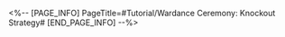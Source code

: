 <%-- [PAGE_INFO]
PageTitle=#Tutorial/Wardance Ceremony: Knockout Strategy#
[END_PAGE_INFO] --%>
{{Tutorial
|sort      = 820101
|title     = Wardance Ceremony: Knockout Strategy
|subtitle  = 
|type      = 
|about     = 
|image1    = Tutorial Wardance Ceremony Knockout Strategy 1.png{{subst:void|<!--$UPLOAD:<<SpriteOutput/TutorialPic/TutorialPage_820101.png>-<Tutorial Wardance Ceremony Knockout Strategy 1.png>-<Tutorial Files>>-->}}
|text1     = When enemies receive {{Color|h|nobold=1|Break DMG}}, they are afflicted with 1 stack of {{Color|h|nobold=1|Vulnerability}}.<br />Focusing attacks on enemies with {{Color|h|nobold=1|the highest Vulnerability stacks}} to deal higher Break DMG.
|image2    = Tutorial Wardance Ceremony Knockout Strategy 2.png{{subst:void|<!--$UPLOAD:<<SpriteOutput/TutorialPic/TutorialPage_820102.png>-<Tutorial Wardance Ceremony Knockout Strategy 2.png>-<Tutorial Files>>-->}}
|text2     = Deal {{Color|h|nobold=1|Break DMG}} to enemies and trigger {{Color|h|nobold=1|Highlights}} to get massive Vibes.<br />The {{Color|h|nobold=1|more Vulnerability stacks}} are inflicted on an enemy, the more Vibes will be gained.
|image3    = Tutorial Wardance Ceremony Knockout Strategy 3.png{{subst:void|<!--$UPLOAD:<<SpriteOutput/TutorialPic/TutorialPage_818003.png>-<Tutorial Wardance Ceremony Knockout Strategy 3.png>-<Tutorial Files>>-->}}
|text3     = When your team's Vibes reach the maximum limit in the match, your team will enter the {{Color|h|nobold=1|"Super Hype"}} state.<br />In this state, your opponent will be {{Color|h|nobold=1|Weakness Broken}}, and the DMG they take will increase by {{Color|h|nobold=1|400%}}.
}}